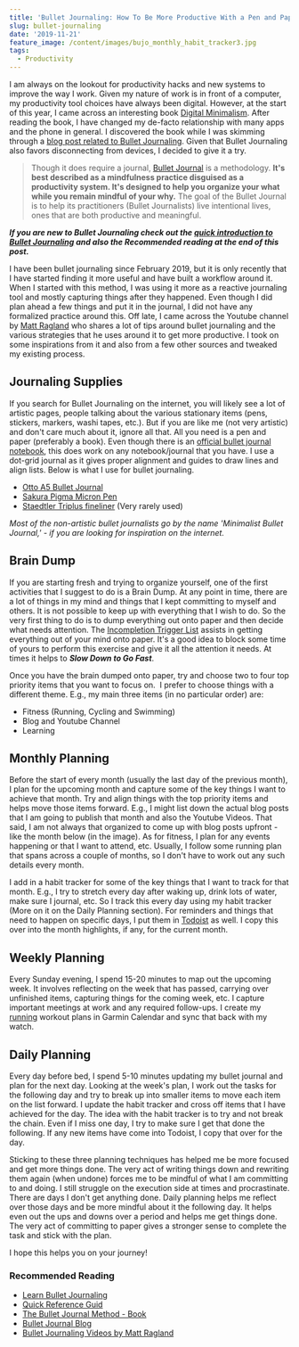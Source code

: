 ```yaml
---
title: 'Bullet Journaling: How To Be More Productive With a Pen and Paper System'
slug: bullet-journaling
date: '2019-11-21'
feature_image: /content/images/bujo_monthly_habit_tracker3.jpg
tags:
  - Productivity
---
```

I am always on the lookout for productivity hacks and new systems to improve the way I work. Given my nature of work is in front of a computer, my productivity tool choices have always been digital. However, at the start of this year, I came across an interesting book [Digital Minimalism](/blog/digital-minimalism/). After reading the book, I have changed my de-facto relationship with many apps and the phone in general. I discovered the book while I was skimming through a [blog post related to Bullet Journaling](https://bulletjournal.com/blogs/bulletjournalist/book-log). Given that Bullet Journaling also favors disconnecting from devices, I decided to give it a try.

<ImageCard src="/content/images/bujo_monthly_habit_tracker3.jpg" alt="" />

> Though it does require a journal, [Bullet Journal](https://bulletjournal.com/pages/about) is a methodology. **It's best described as a mindfulness practice disguised as a productivity system. It's designed to help you organize your what while you remain mindful of your why.** The goal of the Bullet Journal is to help its practitioners (Bullet Journalists) live intentional lives, ones that are both productive and meaningful.

_**If you are new to Bullet Journaling check out the [quick introduction to Bullet Journaling](https://bulletjournal.com/pages/learn) and also the Recommended reading at the end of this post.**_

I have been bullet journaling since February 2019, but it is only recently that I have started finding it more useful and have built a workflow around it. When I started with this method, I was using it more as a reactive journaling tool and mostly capturing things after they happened. Even though I did plan ahead a few things and put it in the journal, I did not have any formalized practice around this. Off late, I came across the Youtube channel by [Matt Ragland](https://www.youtube.com/channel/UCLH7F4dM2fNtxy_Hr1Gtq0Q) who shares a lot of tips around bullet journaling and the various strategies that he uses around it to get more productive. I took on some inspirations from it and also from a few other sources and tweaked my existing process.

## Journaling Supplies

If you search for Bullet Journaling on the internet, you will likely see a lot of artistic pages, people talking about the various stationary items (pens, stickers, markers, washi tapes, etc.). But if you are like me (not very artistic) and don't care much about it, ignore all that. All you need is a pen and paper (preferably a book). Even though there is an [official bullet journal notebook](https://bulletjournal.com/products/notebook), this does work on any notebook/journal that you have. I use a dot-grid journal as it gives proper alignment and guides to draw lines and align lists. Below is what I use for bullet journaling.

-   [Otto A5 Bullet Journal](https://www.officeworks.com.au/shop/officeworks/p/otto-a5-bullet-journal-240-page-black-fbp9909)
-   [Sakura Pigma Micron Pen](https://www.pigmamicron.com/)
-   [Staedtler Triplus fineliner](https://www.staedtler.com.au/en/products/ink-writing-instruments/fineliners/triplus-fineliner-334-triangular-fineliner/) (Very rarely used)

_Most of the non-artistic bullet journalists go by the name 'Minimalist Bullet Journal,' - if you are looking for inspiration on the internet._

## Brain Dump

If you are starting fresh and trying to organize yourself, one of the first activities that I suggest to do is a Brain Dump. At any point in time, there are a lot of things in my mind and things that I kept committing to myself and others. It is not possible to keep up with everything that I wish to do. So the very first thing to do is to dump everything out onto paper and then decide what needs attention. The [Incompletion Trigger List](http://gettingthingsdone.com/wp-content/uploads/2014/10/Mind_Sweep_Trigger_List.pdf) assists in getting everything out of your mind onto paper. It's a good idea to block some time of yours to perform this exercise and give it all the attention it needs. At times it helps to _**Slow Down to Go Fast**_.

Once you have the brain dumped onto paper, try and choose two to four top priority items that you want to focus on.  I prefer to choose things with a different theme. E.g., my main three items (in no particular order) are:

-   Fitness (Running, Cycling and Swimming)
-   Blog and Youtube Channel
-   Learning

## Monthly Planning

Before the start of every month (usually the last day of the previous month), I plan for the upcoming month and capture some of the key things I want to achieve that month. Try and align things with the top priority items and helps move those items forward. E.g., I might list down the actual blog posts that I am going to publish that month and also the Youtube Videos. That said, I am not always that organized to come up with blog posts upfront - like the month below (in the image). As for fitness, I plan for any events happening or that I want to attend, etc. Usually, I follow some running plan that spans across a couple of months, so I don't have to work out any such details every month.

<ImageCard src="/content/images/bujo_monthly_habit_tracker.jpg" alt="" />

I add in a habit tracker for some of the key things that I want to track for that month. E.g., I try to stretch every day after waking up, drink lots of water, make sure I journal, etc. So I track this every day using my habit tracker (More on it on the Daily Planning section). For reminders and things that need to happen on specific days, I put them in [Todoist](/blog/todoist-manage-your-todo-list/) as well. I copy this over into the month highlights, if any, for the current month.

## Weekly Planning

Every Sunday evening, I spend 15-20 minutes to map out the upcoming week. It involves reflecting on the week that has passed, carrying over unfinished items, capturing things for the coming week, etc. I capture important meetings at work and any required follow-ups. I create my [running](/blog/three-months-to-a-half-marathon/) workout plans in Garmin Calendar and sync that back with my watch.

<ImageCard src="/content/images/bujo_weekly_planning.jpg" alt="" />

## Daily Planning

Every day before bed, I spend 5-10 minutes updating my bullet journal and plan for the next day. Looking at the week's plan, I work out the tasks for the following day and try to break up into smaller items to move each item on the list forward. I update the habit tracker and cross off items that I have achieved for the day. The idea with the habit tracker is to try and not break the chain. Even if I miss one day, I try to make sure I get that done the following. If any new items have come into Todoist, I copy that over for the day.

Sticking to these three planning techniques has helped me be more focused and get more things done. The very act of writing things down and rewriting them again (when undone) forces me to be mindful of what I am committing to and doing. I still struggle on the execution side at times and procrastinate. There are days I don't get anything done. Daily planning helps me reflect over those days and be more mindful about it the following day. It helps even out the ups and downs over a period and helps me get things done. The very act of committing to paper gives a stronger sense to complete the task and stick with the plan.

I hope this helps you on your journey!

### Recommended Reading

-   [Learn Bullet Journaling](https://bulletjournal.com/pages/learn)
-   [Quick Reference Guid](https://bulletjournal.com/pages/reference-guide)
-   [The Bullet Journal Method - Book](https://www.goodreads.com/book/show/39071691-the-bullet-journal-method)
-   [Bullet Journal Blog](https://bulletjournal.com/blogs/bulletjournalist)
-   [Bullet Journaling Videos by Matt Ragland](https://www.youtube.com/channel/UCLH7F4dM2fNtxy_Hr1Gtq0Q)
